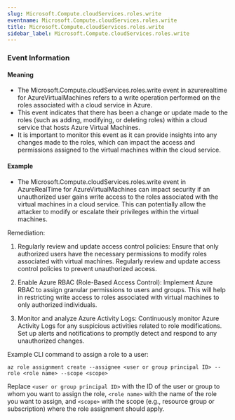```yaml
--- 
slug: Microsoft.Compute.cloudServices.roles.write
eventname: Microsoft.Compute.cloudServices.roles.write
title: Microsoft.Compute.cloudServices.roles.write
sidebar_label: Microsoft.Compute.cloudServices.roles.write
---
```

                       
### Event Information

#### Meaning

- The Microsoft.Compute.cloudServices.roles.write event in azurerealtime for AzureVirtualMachines refers to a write operation performed on the roles associated with a cloud service in Azure.
- This event indicates that there has been a change or update made to the roles (such as adding, modifying, or deleting roles) within a cloud service that hosts Azure Virtual Machines.
- It is important to monitor this event as it can provide insights into any changes made to the roles, which can impact the access and permissions assigned to the virtual machines within the cloud service.

#### Example

- The Microsoft.Compute.cloudServices.roles.write event in AzureRealTime for AzureVirtualMachines can impact security if an unauthorized user gains write access to the roles associated with the virtual machines in a cloud service. This can potentially allow the attacker to modify or escalate their privileges within the virtual machines.

Remediation:
1. Regularly review and update access control policies: Ensure that only authorized users have the necessary permissions to modify roles associated with virtual machines. Regularly review and update access control policies to prevent unauthorized access.

2. Enable Azure RBAC (Role-Based Access Control): Implement Azure RBAC to assign granular permissions to users and groups. This will help in restricting write access to roles associated with virtual machines to only authorized individuals.

3. Monitor and analyze Azure Activity Logs: Continuously monitor Azure Activity Logs for any suspicious activities related to role modifications. Set up alerts and notifications to promptly detect and respond to any unauthorized changes.

Example CLI command to assign a role to a user:
```
az role assignment create --assignee <user or group principal ID> --role <role name> --scope <scope>
```
Replace `<user or group principal ID>` with the ID of the user or group to whom you want to assign the role, `<role name>` with the name of the role you want to assign, and `<scope>` with the scope (e.g., resource group or subscription) where the role assignment should apply.


 